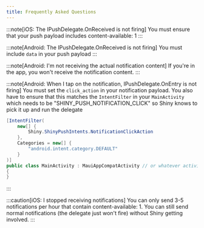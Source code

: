 ```yaml
---
title: Frequently Asked Questions
---
```


:::note[iOS: The IPushDelegate.OnReceived is not firing]
You must ensure that your push payload includes content-available: 1
:::

:::note[Android: The IPushDelegate.OnReceived is not firing]
You must include `data` in your push payload
:::

:::note[Android: I'm not receiving the actual notification content]
If you're in the app, you won't receive the notification content.
:::

:::note[Android: When I tap on the notification, IPushDelegate.OnEntry is not firing]
You must set the `click_action` in your notification payload.  You also have to ensure that this matches the `IntentFilter` in your `MainActivity` which needs to be "SHINY_PUSH_NOTIFICATION_CLICK"
so Shiny knows to pick it up and run the delegate

```csharp
[IntentFilter(
    new[] {
        Shiny.ShinyPushIntents.NotificationClickAction
    },
    Categories = new[] { 
        "android.intent.category.DEFAULT" 
    }
)]
public class MainActivity : MauiAppCompatActivity // or whatever activity type you use
{
}
```
:::

:::caution[iOS: I stopped receiving notifications]
You can only send 3-5 notifications per hour that contain content-available: 1.  You can still send normal notifications (the delegate just won't fire) without Shiny getting involved.
:::
